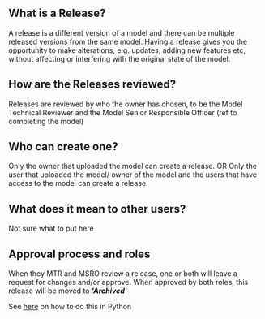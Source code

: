 ## **What is a Release?**

A release is a different version of a model and there can be multiple released versions from the same model. Having a
release gives you the opportunity to make alterations, e.g. updates, adding new features etc, without affecting or
interfering with the original state of the model.

## **How are the Releases reviewed?**

Releases are reviewed by who the owner has chosen, to be the Model Technical Reviewer and the Model Senior Responsible
Officer (ref to completing the model)

## **Who can create one?**

Only the owner that uploaded the model can create a release. OR Only the user that uploaded the model/ owner of the
model and the users that have access to the model can create a release.

## **What does it mean to other users?**

Not sure what to put here

## **Approval process and roles**

When they MTR and MSRO review a release, one or both will leave a request for changes and/or approve. When approved by
both roles, this release will be moved to **_'Archived'_**

See [here](docs/python/notebook/models_and_releases_demo/index.html) on how to do this in Python
